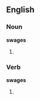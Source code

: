 ==English==

===Noun===
'''swages'''

# {{plural of|[[swage]]}}

===Verb===
'''swages'''

# {{third-person singular of|[[swage]]}}